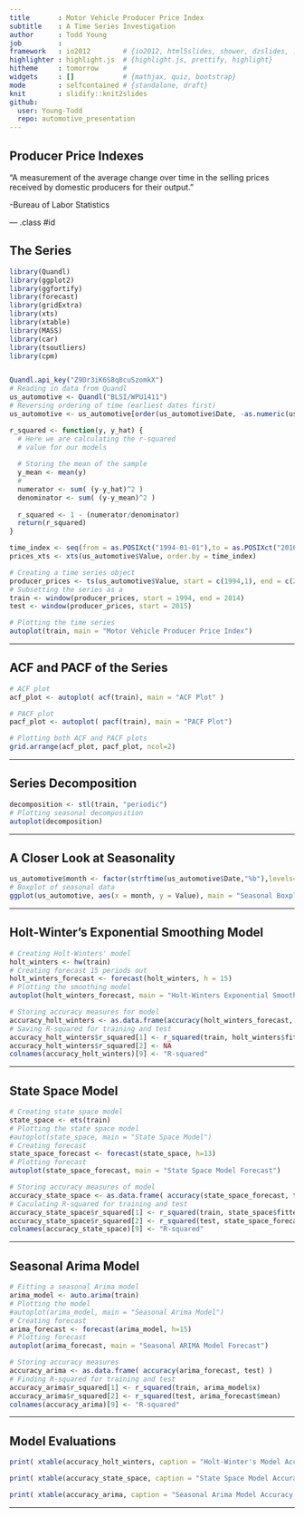 ```yaml
---
title       : Motor Vehicle Producer Price Index
subtitle    : A Time Series Investigation
author      : Todd Young
job         : 
framework   : io2012        # {io2012, html5slides, shower, dzslides, ...}
highlighter : highlight.js  # {highlight.js, prettify, highlight}
hitheme     : tomorrow      # 
widgets     : []            # {mathjax, quiz, bootstrap}
mode        : selfcontained # {standalone, draft}
knit        : slidify::knit2slides
github:
  user: Young-Todd
  repo: automotive_presentation
---
```


## Producer Price Indexes 

"A measurement of the average change over time in the selling 
prices received by domestic producers for their output."

-Bureau of Labor Statistics

--- .class #id 

## The Series

```r
library(Quandl)
library(ggplot2)
library(ggfortify)
library(forecast)
library(gridExtra)
library(xts)
library(xtable)
library(MASS)
library(car)
library(tsoutliers)
library(cpm)


Quandl.api_key("Z9Dr3iK6S8q8cuSzomkX")
# Reading in data from Quandl
us_automotive <- Quandl("BLSI/WPU1411")
# Reversing ordering of time (earliest dates first)
us_automotive <- us_automotive[order(us_automotive$Date, -as.numeric(us_automotive$Date)), ]

r_squared <- function(y, y_hat) {
  # Here we are calculating the r-squared
  # value for our models
  
  # Storing the mean of the sample
  y_mean <- mean(y)
  # 
  numerator <- sum( (y-y_hat)^2 )
  denominator <- sum( (y-y_mean)^2 )
  
  r_squared <- 1 - (numerator/denominator)
  return(r_squared)
}

time_index <- seq(from = as.POSIXct("1994-01-01"),to = as.POSIXct("2016-03-01"), by = "month")
prices_xts <- xts(us_automotive$Value, order.by = time_index)

# Creating a time series object 
producer_prices <- ts(us_automotive$Value, start = c(1994,1), end = c(2016,3), frequency = 12)
# Subsetting the series as a 
train <- window(producer_prices, start = 1994, end = 2014)
test <- window(producer_prices, start = 2015)

# Plotting the time series
autoplot(train, main = "Motor Vehicle Producer Price Index")
```

---

## ACF and PACF of the Series

```r
# ACF plot
acf_plot <- autoplot( acf(train), main = "ACF Plot" )
```

```r
# PACF plot
pacf_plot <- autoplot( pacf(train), main = "PACF Plot")
```

```r
# Plotting both ACF and PACF plots
grid.arrange(acf_plot, pacf_plot, ncol=2)
```

---

## Series Decomposition

```r
decomposition <- stl(train, "periodic")
# Plotting seasonal decomposition
autoplot(decomposition)
```

---

## A Closer Look at Seasonality

```r
us_automotive$month <- factor(strftime(us_automotive$Date,"%b"),levels=month.abb)
# Boxplot of seasonal data
ggplot(us_automotive, aes(x = month, y = Value), main = "Seasonal Boxplots") + geom_boxplot()
```

---

## Holt-Winter's Exponential Smoothing Model

```r
# Creating Holt-Winters' model
holt_winters <- hw(train)
# Creating forecast 15 periods out
holt_winters_forecast <- forecast(holt_winters, h = 15)
# Plotting the smoothing model
autoplot(holt_winters_forecast, main = "Holt-Winters Exponential Smoothing Model")

# Storing accuracy measures for model
accuracy_holt_winters <- as.data.frame(accuracy(holt_winters_forecast, test))
# Saving R-squared for training and test
accuracy_holt_winters$r_squared[1] <- r_squared(train, holt_winters$fitted)
accuracy_holt_winters$r_squared[2] <- NA
colnames(accuracy_holt_winters)[9] <- "R-squared"
```

---

## State Space Model

```r
# Creating state space model
state_space <- ets(train)
# Plotting the state space model
#autoplot(state_space, main = "State Space Model")
# Creating forecast
state_space_forecast <- forecast(state_space, h=13)
# Plotting forecast
autoplot(state_space_forecast, main = "State Space Model Forecast")

# Storing accuracy measures of model
accuracy_state_space <- as.data.frame( accuracy(state_space_forecast, test) )
# Caculating R-squared for training and test
accuracy_state_space$r_squared[1] <- r_squared(train, state_space$fitted)
accuracy_state_space$r_squared[2] <- r_squared(test, state_space_forecast$mean)
colnames(accuracy_state_space)[9] <- "R-squared"
```

---

## Seasonal Arima Model

```r
# Fitting a seasonal Arima model
arima_model <- auto.arima(train) 
# Plotting the model
#autoplot(arima_model, main = "Seasonal Arima Model")
# Creating forecast
arima_forecast <- forecast(arima_model, h=15)
# Plotting forecast
autoplot(arima_forecast, main = "Seasonal ARIMA Model Forecast")

# Storing accuracy measures
accuracy_arima <- as.data.frame( accuracy(arima_forecast, test) )
# Finding R-squared for training and test
accuracy_arima$r_squared[1] <- r_squared(train, arima_model$x)
accuracy_arima$r_squared[2] <- r_squared(test, arima_forecast$mean)
colnames(accuracy_arima)[9] <- "R-squared"
```

--- 

## Model Evaluations

```r
print( xtable(accuracy_holt_winters, caption = "Holt-Winter's Model Accuracy Measures"), type = 'html')
```

```r
print( xtable(accuracy_state_space, caption = "State Space Model Accuracy Measures"), type = 'html')
```

```r
print( xtable(accuracy_arima, caption = "Seasonal Arima Model Accuracy Measures"), type = 'html')
```

---